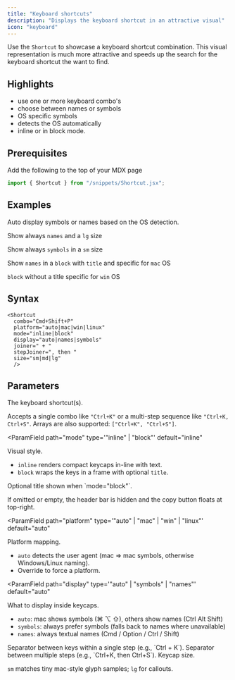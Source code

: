 ```yaml
---
title: "Keyboard shortcuts"
description: "Displays the keyboard shortcut in an attractive visual"
icon: "keyboard"
---
```



Use the `Shortcut` to showcase a keyboard shortcut combination. This visual representation is much more attractive and speeds up the search for the keyboard shortcut the want to find. 

<Shortcut combo="Ctrl+E" platform="win" />


## Highlights
- use one or more keyboard combo's
- choose between names or symbols
- OS specific symbols
- detects the OS automatically
- inline or in block mode.

## Prerequisites

Add the following to the top of your MDX page
```jsx
import { Shortcut } from "/snippets/Shortcut.jsx";
```

## Examples

Auto display symbols or names based on the OS detection.

<Shortcut combo="Cmd+Shift+P"  />

Show always `names` and a `lg` size

<Shortcut combo="Cmd+Shift+P" display="names" size="lg" />

Show always `symbols` in a `sm` size

<Shortcut combo="Ctrl+K, Ctrl+S" display="symbols" size="sm" />

Show `names` in a `block` with `title` and specific for `mac` OS

<Shortcut mode="block" title="Keyboard Shortcut" combo="Cmd+/" display="names" platform="mac"  />

`block` without a title specific for `win` OS

<Shortcut mode="block" combo="Ctrl+Shift+N" platform="win" />

## Syntax
```MDX
<Shortcut 
  combo="Cmd+Shift+P" 
  platform="auto|mac|win|linux" 
  mode="inline|block"
  display="auto|names|symbols" 
  joiner=" + "
  stepJoiner=", then "
  size="sm|md|lg"
  />
```
## Parameters 

<ParamField path="combo" type="string | string[]" required>
  The keyboard shortcut(s). 
  
  Accepts a single combo like `"Ctrl+K"` or a multi-step sequence like `"Ctrl+K, Ctrl+S"`. Arrays are also supported: `["Ctrl+K", "Ctrl+S"]`.
</ParamField> 

<ParamField
  path="mode"
  type='"inline" | "block"'
  default="inline"
>
  Visual style. 
  - `inline` renders compact keycaps in-line with text. 
  - `block` wraps the keys in a frame with optional `title`.
</ParamField> 

<ParamField path="title" type="string">
  Optional title shown when `mode="block"`. 
  
  If omitted or empty, the header bar is hidden and the copy button floats at top-right.
</ParamField> 

<ParamField
  path="platform"
  type='"auto" | "mac" | "win" | "linux"'
  default="auto"
>
  Platform mapping. 
  - `auto` detects the user agent (mac ⇒ mac symbols, otherwise Windows/Linux
  naming). 
  - Override to force a platform.
</ParamField> 

<ParamField
  path="display"
  type='"auto" | "symbols" | "names"'
  default="auto"
>
  What to display inside keycaps. 
  - `auto`: mac shows symbols (⌘ ⌥ ⇧), others show names (Ctrl Alt Shift) 
  - `symbols`: always prefer symbols (falls back to names where unavailable) 
  - `names`: always textual names (Cmd / Option / Ctrl / Shift)
</ParamField> 

<ParamField path="joiner" type="string" default=' + '>
  Separator between keys within a single step (e.g., `Ctrl + K`).
</ParamField> 

<ParamField path="stepJoiner" type="string" default=', then '>
  Separator between multiple steps (e.g., `Ctrl+K, then Ctrl+S`).
</ParamField> 

<ParamField path="size" type='"sm" | "md" | "lg"' default="md">
  Keycap size. 
  
  `sm` matches tiny mac-style glyph samples; `lg` for callouts.
</ParamField>



